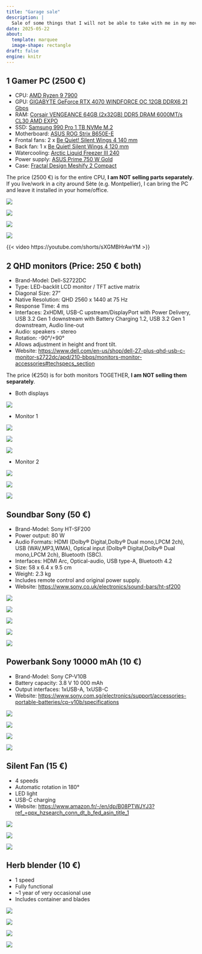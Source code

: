 ```yaml
---
title: "Garage sale"
description: |
  Sale of some things that I will not be able to take with me in my move
date: 2025-05-22
about: 
  template: marquee
  image-shape: rectangle
draft: false
engine: knitr
---
```


## 1 Gamer PC (2500 €)

* CPU: [AMD Ryzen 9 7900](https://www.amd.com/en/products/processors/desktops/ryzen/7000-series/amd-ryzen-9-7900.html)
* GPU: [GIGABYTE GeForce RTX 4070 WINDFORCE OC 12GB DDRX6 21 Gbps](https://www.gigabyte.com/Graphics-Card/GV-N4070WF3OC-12GD-rev-10)
* RAM: [Corsair VENGEANCE 64GB (2x32GB) DDR5 DRAM 6000MT/s CL30 AMD EXPO](https://www.corsair.com/fr/fr/p/memory/cmk64gx5m2b6000z30/vengeance-64gb-2x32gb-ddr5-dram-6000mt-s-cl30-amd-expo-memory-kit-cmk64gx5m2b6000z30)
* SSD: [Samsung 990 Pro 1 TB NVMe M.2](https://www.samsung.com/us/computing/memory-storage/solid-state-drives/990-pro-pcie--4-0-nvme--ssd-1tb-mz-v9p1t0b-am/)
* Motherboard: [ASUS ROG Strix B650E-E](https://rog.asus.com/motherboards/rog-strix/rog-strix-b650e-e-gaming-wifi-model/)
* Frontal fans: 2 x [Be Quiet! Silent Wings 4 140 mm](https://www.bequiet.com/en/casefans/3704)
* Back fan: 1 x [Be Quiet! Silent Wings 4 120 mm](https://www.bequiet.com/en/casefans/3700)
* Watercooling: [Arctic Liquid Freezer III 240](https://www.arctic.de/en/Liquid-Freezer-III-240/ACFRE00134A)
* Power supply: [ASUS Prime 750 W Gold](https://www.asus.com/motherboards-components/power-supply-units/prime/ap-750g/)
* Case: [Fractal Design Meshify 2 Compact](https://www.fractal-design.com/products/cases/meshify/meshify-2-compact/black-tg-dark-tint/)

The price (2500 €) is for the entire CPU, **I am NOT selling parts separately**. If you live/work in a city around Sète (e.g. Montpellier), I can bring the PC and leave it installed in your home/office.

![](images/pc-01.png)

![](images/pc-02.png)

![](images/pc-03.png)

![](images/pc-04.png)

{{< video https://youtube.com/shorts/sXGMBHrAwYM >}}



## 2 QHD monitors (Price: 250 € both)

* Brand-Model: Dell-S2722DC
* Type: LED-backlit LCD monitor / TFT active matrix
* Diagonal Size: 27"
* Native Resolution: QHD 2560 x 1440 at 75 Hz
* Response Time: 4 ms
* Interfaces: 2xHDMI, USB-C upstream/DisplayPort with Power Delivery, USB 3.2 Gen 1 downstream with Battery Charging 1.2, USB 3.2 Gen 1 downstream, Audio line-out
* Audio: speakers - stereo
* Rotation: -90°/+90°
* Allows adjustment in height and front tilt.
* Website: <https://www.dell.com/en-us/shop/dell-27-plus-qhd-usb-c-monitor-s2722dc/apd/210-bbqs/monitors-monitor-accessories#techspecs_section>

The price (€250) is for both monitors TOGETHER, **I am NOT selling them separately**.

* Both displays

![](images/displays.jpeg)

* Monitor 1

![](images/display1-01.jpeg)

![](images/display1-02.jpeg)

![](images/display1-03.jpeg)

* Monitor 2

![](images/display2-01.jpeg)

![](images/display2-02.jpeg)

![](images/display2-03.jpeg)

## Soundbar Sony (50 €)

* Brand-Model: Sony HT-SF200
* Power output: 80 W
* Audio Formats: HDMI (Dolby® Digital,Dolby® Dual mono,LPCM 2ch), USB (WAV,MP3,WMA), Optical input (Dolby® Digital,Dolby® Dual mono,LPCM 2ch), Bluetooth (SBC).
* Interfaces: HDMI Arc, Optical-audio, USB type-A, Bluetooth 4.2 
* Size: 58 x 6.4 x 9.5 cm
* Weight: 2.3 kg
* Includes remote control and original power supply.
* Website: <https://www.sony.co.uk/electronics/sound-bars/ht-sf200>

![](images/soundbar-01.jpeg)

![](images/soundbar-02.jpeg)

![](images/soundbar-03.jpeg)

![](images/soundbar-04.jpeg)

![](images/soundbar-05.jpeg)

## Powerbank Sony 10000 mAh (10 €)

* Brand-Model: Sony CP-V10B
* Battery capacity: 3.8 V 10 000 mAh
* Output interfaces: 1xUSB-A, 1xUSB-C
* Website: <https://www.sony.com.sg/electronics/support/accessories-portable-batteries/cp-v10b/specifications>

![](images/pb-01.png)

![](images/pb-02.png)

![](images/pb-03.png)

![](images/pb-04.png)

## Silent Fan (15 €)

* 4 speeds
* Automatic rotation in 180°
* LED light
* USB-C charging
* Website: <https://www.amazon.fr/-/en/dp/B08PTWJYJ3?ref_=ppx_hzsearch_conn_dt_b_fed_asin_title_1>

![](images/fan-01.jpeg)

![](images/fan-02.jpeg)

![](images/fan-03.jpeg)

## Herb blender (10 €)

* 1 speed
* Fully functional
* ~1 year of very occasional use
* Includes container and blades

![](images/mixer-01.jpeg)

![](images/mixer-02.jpeg)

![](images/mixer-03.jpeg)

![](images/mixer-04.jpeg)
